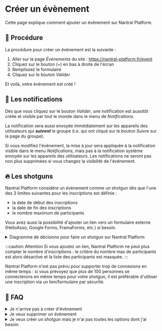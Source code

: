# Créer un évènement

Cette page explique comment ajouter un évènement sur Nantral Platform.

## 📝 Procédure

La procédure pour créer un évènement est la suivante :

1. Aller sur la page _Évènements_ du site : <https://nantral-platform.fr/event>
2. Cliquez sur le bouton (+) en bas à droite de l'écran
3. Remplissez le formulaire
4. Cliquez sur le bouton _Valider_

Et voilà, votre évènement est créé !

## 🔔 Les notifications

Dès que vous cliquez sur le bouton _Valider_, une notification est aussitôt
créée et visible par tout le monde dans le menu de _Notifications_.

La notification sera aussi envoyée immédiatement sur les appareils
des utilisateurs qui **_suivent_** le groupe (i.e. qui ont cliqué
sur le bouton _Suivre_ sur la page du groupe).

Si vous modifiez l'évènement, la mise à jour sera appliquée à la notification
visible dans le menu _Notifications_, mais pas à la notification système envoyée
sur les appareils des utilisateurs. Les notifications ne seront pas non plus
supprimées si vous changez la visibilité de l'évènement.

## 🔥 Les shotguns

Nantral Platform considère un évènement comme un shotgun dès que l'une des 3
limites suivantes pour les inscriptions est définie :

- la date de début des inscriptions
- la date de fin des inscriptions
- le nombre maximum de participants

Vous avez aussi la possibilité d'ajouter un lien vers un formulaire externe
(HelloAsso, Google Forms, FramaForms, etc.) si besoin.

<details>
<summary>Diagramme de décisions pour faire un shotgun sur Nantral Platform</summary>

![Schéma des différents cas d'utilisation pour les shotguns](./shotgun_schema.png)

</details>

:::caution Attention
Si vous ajoutez un lien, Nantral Platform ne peut plus compter le
nombre d'inscriptions : le critère du nombre max de participants est alors
désactivé et la liste des participants est masquée.
:::

Nantral Platform n'est pas prévu pour supporter trop de connexions en même
temps : si vous prévoyez que plus de 100 personnes se connecterons en même
temps pour votre shotgun, il est préférable d'utiliser une inscription via
un lien/formulaire par sécurité.

## 🛟 FAQ

<details>
<summary>Je n'arrive pas à créer d'évènement</summary>

Vérifiez les points suivants pour pouvoir créer un évènement :

- vous devez être admin du groupe organisateur (pour devenir admin, allez sur
  la page du groupe puis cliquez sur le bouton _"Devenir admin"_ en bas de la
  page)
- l'évènement doit avoir une date de début et une date de fin

</details>

<details>
<summary>Je veux supprimer un évènement</summary>

Malheureusement, l'interface pour supprimer un évènement n'est pas encore
disponible. Il vous reste deux solutions :

- Contactez un admin : il pourra le faire pour vous.
- Connectez-vous à l'API, en remplaçant `/event/<id>` dans l'url de la
  page de votre event par `/api/event/event/<id>`. Vous pourrez alors
  supprimer l'event avec le bouton _DELETE_.

</details>

<details>
<summary>Je veux créer un shotgun mais je n'ai pas toutes les options dont j'ai besoin</summary>

Si vous avez besoin d'options supplémentaires pour votre shotgun, vous pouvez
utiliser un formulaire externe (HelloAsso, Google Forms, FramaForms, etc.) et
ajouter le lien dans la description de l'évènement.

Si vous pensez que cette option pourrait être ajoutée au site et serait utile à
d'autres events, n'hésitez pas à
[ouvrir un ticket](https://nantral-platform.fr/suggestions/) pour suggérer
l'idée !

</details>

